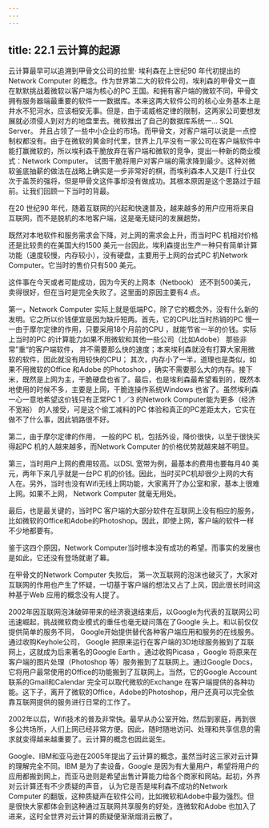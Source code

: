 ```yaml
---
---
---
```

title: 22.1 云计算的起源
---




云计算最早可以追溯到甲骨文公司的拉里· 埃利森在上世纪90 年代初提出的Network Computer 的概念。作为世界第二大的软件公司，埃利森的甲骨文一直在默默挑战着微软以客户端为核心的PC 王国。和拥有客户端的微软不同，甲骨文拥有服务器端最重要的软件一一数据库。本来这两大软件公司的核心业务基本上是井水不犯河水，应该相安无事。但是，由于诺威格定律的限制，这两家公司要想发展就必须侵人到对方的地盘里去。微软推出了自己的数据库系统一… SQL Server。 并且占领了一些中小企业的市场。而甲骨文，对客户端可以说是一点控制权都没有。由于在微软的黄金时代里，世界上几平没有一家公司在客户端软件中能打赢微软的，所以埃利森干脆放弃在客户端和微软的竞争，提出一种新的商业模式：Network Computer。 试图干脆将用户对客户端的需求降到最少。这种对微软釜底抽薪的做法在战略上确实是一步非常好的棋，而埃利森本人又是IT 行业仅次于盖茨的强将，但是甲骨文这件事却没有做成功。其根本原因是这个思路过于超前。让我们回顾一下当时的背最。

在20 世纪90 年代，随着互联网的兴起和快速普及，越来越多的用户应用将来自互联网，而不是脱机的本地客户端，这是毫无疑问的发展趟势。

既然对本地软件和服务需求会下降，对上网的需求会上升，而当时PC 机相对价格还是比较贵的在美国大约1500 美元一台因此，埃利森提出生产一种只有简单计算功能（速度较慢，内存较小），没有硬盘，主要用于上网的台式PC 机Network Computer。它当时的售价只有500 美元。

这件事在今天或者可能成功，因为今天的上网本（Netbook） 还不到500美元， 卖得很好，但在当时是完全失败了。这里面的原因主要有4 点。

第一，Network Computer 实际上就是低端PC，除了它的概念外，没有什么新的发明。它之所以价钱便宜是因为缺斤短两。首先，它的CPU比当时热销的PC 慢一一由于摩尔定律的作用，只要采用18个月前的CPU ，就能节省一半的价钱。实际上当时的PC 的计算能力如果不用微软和其他一些公司（比如Adobe） 那些非常”重“的客户端软件， 并不需要那么快的速度；本来埃利森就没有打算大家用微软的软件，因此就没有用较快的CPU； 其次，内存小了一半，道理也是类似，如果不用微软的Office 和Adobe 的Photoshop ，确实不需要那么大的内存。接下米，既然是上网为主，干脆硬盘也省了。最后，也是埃利森最希望看到的，既然本地使用的时候不多，主要是上网，干脆连操作系统Windows 也省了。虽然埃利森一心一意地希望这价钱只有正常PC 1 ／3 的Network Computer能为更多（经济不宽裕） 的人接受，可是这个偷工减料的PC 体验和真正的PC差距太大，它实在做不了什么事，因此销路很不好。

第二，由于摩尔定律的作用， 一般的PC 机，包括外设，降价很快，以至于很快买得起PC 机的人越来越多，而Network Computer 的价格优势就越来越不明显。

第三，当时用户上网的费用较高。以DSL 宽带为例，最基本的费用也要每月40 美元，两年下来几乎就是一台PC 机的价钱。因此，当时买PC机却很少上网的大有人在。另外，当时也没有Wifi无线上网功能，大家离开了办公室和家，基本上很难上网。如果不上网， Network Computer 就毫无用处。

最后，也是最关键的，当时PC 客户端的大部分软件在互联网上没有相应的服务，比如微软的Office和Adobe的Photoshop。因此，即使上网，客户端的软件一样不少地都要有。

鉴于这四个原因，Network Computer当时根本没有成功的希望。而事实的发展也是如此，它还没有登场就谢了幕。

在甲骨文的Network Computer 失败后， 第一次互联网的泡沫也破灭了，大家对互联网的作用也产生了怀疑，一切基于客户端的想法又占了上风，因此很长时间这种基于Web 应用的概念没有人提了。

2002年因互联网泡沫破碎带来的经济衰退结束后，以Google为代表的互联网公司迅速崛起，挑战微软商业模式的重任也毫无疑问落在了Google 头上。和以前仅仅提供简单的服务不同， Google开始提供替代各种客户端应用和服务的在线服务。通过收购Keyhole公司， Google 把原来运行在客户端的3D地球服务搬到了互联网上，这就成为后来著名的Google Earth 。通过收购Picasa ，Google 将原来在客户端的图片处理（Photoshop 等）服务搬到了互联网上。通过Google Docs，它将用户最常使用的Office的功能搬到了互联网上。当然，它的Google Account联系的Gmail和Calendar 完全可以取代微软的Exchange 在客户端提供的各种功能。这下子，离开了微软的Office，Adobe的Photoshop，用户还真可以完全依靠互联网提供的服务进行日常的工作了。

2002年以后，Wifi技术的普及非常快。最早从办公室开始，然后到家庭，再到很多公共场所，人们上网已经非常方便。因此，随时随地访问、处理和共享信息的需求就变得越来越重要了。云计算的概念也因此诞生。

Google、IBM和亚马逊在2005年提出了云计算的概念，虽然当时这三家对云计算的理解完全不同。IBM 是为了卖设备，Google 是因为有大量用户，希望将用户的应用都搬到网上，而亚马逊则是希望出售计算能力给各个商家和网站。起初，外界对云计算还有不少质疑的声音， 认为它是否是埃利森不成功的Network Computer 的翻版，这种质疑声在软件公司，比如微软和Adobe中最为强烈。但是很快大家都体会到这种通过互联网共享服务的好处，连微软和Adobe 也加入了进来，这时全世界对云计算的质疑便渐渐烟消云散了。